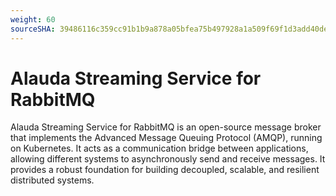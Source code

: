 ```yaml
---
weight: 60
sourceSHA: 39486116c359cc91b1b9a878a05bfea75b497928a1a509f69f1d3add40de507b
---
```


# Alauda Streaming Service for RabbitMQ

Alauda Streaming Service for RabbitMQ is an open-source message broker that implements the Advanced Message Queuing Protocol (AMQP), running on Kubernetes. It acts as a communication bridge between applications, allowing different systems to asynchronously send and receive messages. It provides a robust foundation for building decoupled, scalable, and resilient distributed systems.

<ExternalSite name="rabbitmq" />
